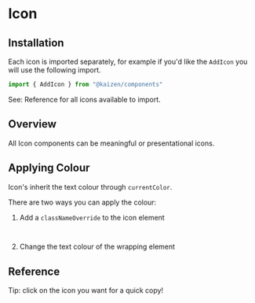 
<Meta of={IconStories} />

# Icon

<ResourceLinks
  sourceCode="https://github.com/cultureamp/kaizen-design-system/tree/main/packages/components/src/Icons"
  className="!mb-8"
/>

<KaioNotification />


## Installation

Each icon is imported separately, for example if you'd like the `AddIcon` you will use the following import.

```js
import { AddIcon } from "@kaizen/components"
```

See: Reference for all icons available to import.

## Overview

All Icon components can be meaningful or presentational icons.

<Canvas of={IconStories.Playground} />
<Controls of={IconStories.Playground} />

## Applying Colour

Icon's inherit the text colour through `currentColor`.

There are two ways you can apply the colour:
1. Add a `classNameOverride` to the icon element
  ```jsx
    <AddIcon classNameOverride="text-blue-500" />
  ```
2. Change the text colour of the wrapping element

<Canvas of={IconStories.ApplyColour} sourceState="shown" />

## Reference

Tip: click on the icon you want for a quick copy!

<Story of={IconStories.Reference} />
